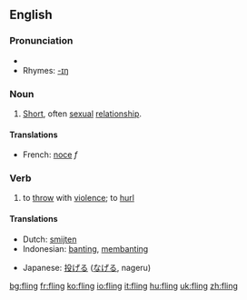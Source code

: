 ==English==

===Pronunciation===
*{{IPA|/'flɪɳ/}}
*Rhymes: [[Rhymes:English:-ɪŋ|-ɪŋ]]

===Noun===
{{en-noun}}

# [[short|Short]], often [[sexual]] [[relationship]].

====Translations====
{{top}}
*French: [[noce]] ''f''
{{mid}}
{{bottom}}

===Verb===
{{en-verb|flings|flinging|flung}}

# to [[throw]] with [[violence]]; to [[hurl]]

====Translations====
{{top}}
*Dutch: [[smijten]]
*Indonesian: [[banting]], [[banting|membanting]]
{{mid}}
*Japanese: [[投げる]] ([[なげる]], nageru)
{{bottom}}

[[bg:fling]]
[[fr:fling]]
[[ko:fling]]
[[io:fling]]
[[it:fling]]
[[hu:fling]]
[[uk:fling]]
[[zh:fling]]
